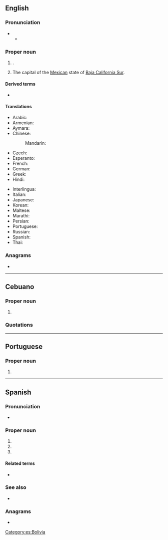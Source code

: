 ==English==
{{wikipedia}}

===Pronunciation===
* {{IPA|en|/lə ˈpæz/}}
** {{audio|en|LL-Q1860 (eng)-Vealhurl-La Paz.wav|Audio (UK)}}

===Proper noun===
{{en-proper noun|head=La Paz}}

# {{place|en|capital city|c/Bolivia}}.
# The capital of the [[Mexico|Mexican]] state of [[Baja California Sur]].

====Derived terms====
* {{l|en|La Paz County}}

====Translations====
{{trans-top|capital city of Bolivia}}
* Arabic: {{t|ar|لَابَاز|m|tr=la-bāz}}
* Armenian: {{t+|hy|Լա Պաս}}
* Aymara: {{t|ay|Chuqiyapu}}
* Chinese:
*: Mandarin: {{t+|cmn|拉巴斯|tr=Lābāsī|sc=Hani}}
* Czech: {{t+|cs|La Paz}}
* Esperanto: {{t+|eo|La-Pazo}}
* French: {{t+|fr|La Paz|f}}
* German: {{t+|de|La Paz}}
* Greek: {{t|el|Λα Παζ}}
* Hindi: {{t|hi|ला पाज़}}
{{trans-mid}}
* Interlingua: {{t|ia|La Paz}}
* Italian: {{t|it|La Paz|f}}
* Japanese: {{t|ja|ラパス|tr=Rapasu}}
* Korean: {{t|ko|^라파스}}
* Maltese: {{t|mt|La Paz}}
* Marathi: {{t|mr|ला पाज|n}}
* Persian: {{t|fa|لاپاز|tr=lâ-pâz|sc=fa-Arab}}
* Portuguese: {{t|pt|La Paz|f}}
* Russian: {{t+|ru|Ла-Па́с|m}}
* Spanish: {{t+|es|La Paz|f}}
* Thai: {{t|th|ลาปาซ}}
{{trans-bottom}}

===Anagrams===
* {{anagrams|en|a=aalpz|Plaza|plaza}}

----

==Cebuano==

===Proper noun===
{{head|ceb|proper noun|head=La Paz}}

# {{place|ceb|barangay|city/Bogo|p/Cebu|c/Philippines}}

===Quotations===
{{seeCites|ceb}}

{{topics|ceb|Barangays of Bogo, Cebu, Philippines}}

----

==Portuguese==

===Proper noun===
{{pt-proper noun|f}}

# {{place|pt|capital city|c/Bolivia|t=La Paz}}

----

==Spanish==
{{wikipedia|la Paz|La Paz (Bolivia)|lang=es}}
{{wikipedia|La Paz (Baja California Sur)|lang=es}}

===Pronunciation===
* {{es-IPA}}

===Proper noun===
{{es-proper noun|f|head=[[la|La]] [[paz|Paz]]}}

# {{place|es|capital city|c/Bolivia|t=La Paz}}
# {{place|es|department|c/Bolivia|t=La Paz}}
# {{place|es|capital city|state/Baja California Sur|c/Mexico|t=La Paz}}

====Related terms====
* {{l|es|paceño}}

===See also===
* {{l|es|Sucre}}

===Anagrams===
* {{l|es|plaza}}
[[Category:es:Bolivia]]